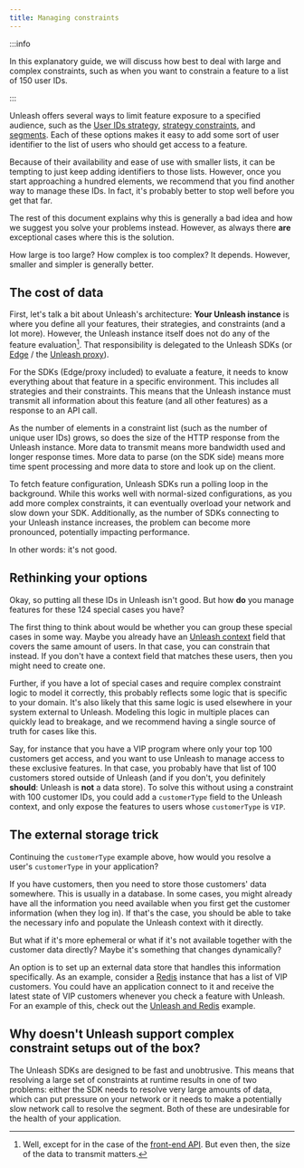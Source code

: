 ```yaml
---
title: Managing constraints
---
```


:::info

In this explanatory guide, we will discuss how best to deal with large and complex constraints, such as when you want to constrain a feature to a list of 150 user IDs.

:::

Unleash offers several ways to limit feature exposure to a specified audience, such as the [User IDs strategy](../reference/activation-strategies.md#userids), [strategy constraints](../reference/strategy-constraints.md), and [segments](../reference/segments.mdx). Each of these options makes it easy to add some sort of user identifier to the list of users who should get access to a feature.

Because of their availability and ease of use with smaller lists, it can be tempting to just keep adding identifiers to those lists. However, once you start approaching a hundred elements, we recommend that you find another way to manage these IDs. In fact, it's probably better to stop well before you get that far.

The rest of this document explains why this is generally a bad idea and how we suggest you solve your problems instead. However, as always there **are** exceptional cases where this is the solution.

How large is too large? How complex is too complex? It depends. However, smaller and simpler is generally better.

## The cost of data

First, let's talk a bit about Unleash's architecture: **Your Unleash instance** is where you define all your features, their strategies, and constraints (and a lot more). However, the Unleash instance itself does not do any of the feature evaluation[^1]. That responsibility is delegated to the Unleash SDKs (or [Edge](/generated/unleash-edge.md) / the [Unleash proxy](/generated/unleash-proxy.md)).

For the SDKs (Edge/proxy included) to evaluate a feature, it needs to know everything about that feature in a specific environment. This includes all strategies and their constraints. This means that the Unleash instance must transmit all information about this feature (and all other features) as a response to an API call.

As the number of elements in a constraint list (such as the number of unique user IDs) grows, so does the size of the HTTP response from the Unleash instance. More data to transmit means more bandwidth used and longer response times. More data to parse (on the SDK side) means more time spent processing and more data to store and look up on the client.

To fetch feature configuration, Unleash SDKs run a polling loop in the background. While this works well with normal-sized configurations, as you add more complex constraints, it can eventually overload your network and slow down your SDK. Additionally, as the number of SDKs connecting to your Unleash instance increases, the problem can become more pronounced, potentially impacting performance.

In other words: it's not good.

## Rethinking your options

Okay, so putting all these IDs in Unleash isn't good. But how **do** you manage features for these 124 special cases you have?

The first thing to think about would be whether you can group these special cases in some way. Maybe you already have an [Unleash context](../reference/unleash-context.md) field that covers the same amount of users. In that case, you can constrain that instead. If you don't have a context field that matches these users, then you might need to create one.

Further, if you have a lot of special cases and require complex constraint logic to model it correctly, this probably reflects some logic that is specific to your domain. It's also likely that this same logic is used elsewhere in your system external to Unleash. Modeling this logic in multiple places can quickly lead to breakage, and we recommend having a single source of truth for cases like this.

Say, for instance that you have a VIP program where only your top 100 customers get access, and you want to use Unleash to manage access to these exclusive features. In that case, you probably have that list of 100 customers stored outside of Unleash (and if you don't, you definitely **should**: Unleash is **not** a data store). To solve this without using a constraint with 100 customer IDs, you could add a `customerType` field to the Unleash context, and only expose the features to users whose `customerType` is `VIP`.

## The external storage trick

Continuing the `customerType` example above, how would you resolve a user's `customerType` in your application?

If you have customers, then you need to store those customers' data somewhere. This is usually in a database. In some cases, you might already have all the information you need available when you first get the customer information (when they log in). If that's the case, you should be able to take the necessary info and populate the Unleash context with it directly.

But what if it's more ephemeral or what if it's not available together with the customer data directly? Maybe it's something that changes dynamically?

An option is to set up an external data store that handles this information specifically. As an example, consider a [Redis](http://redis.com/) instance that has a list of VIP customers. You could have an application connect to it and receive the latest state of VIP customers whenever you check a feature with Unleash. For an example of this, check out the [Unleash and Redis](https://github.com/sighphyre/UnleashAndRedis) example.

## Why doesn't Unleash support complex constraint setups out of the box?

The Unleash SDKs are designed to be fast and unobtrusive. This means that resolving a large set of constraints at runtime results in one of two problems: either the SDK needs to resolve very large amounts of data, which can put pressure on your network or it needs to make a potentially slow network call to resolve the segment. Both of these are undesirable for the health of your application.

[^1]: Well, except for in the case of the [front-end API](../reference/front-end-api.md). But even then, the size of the data to transmit matters.
